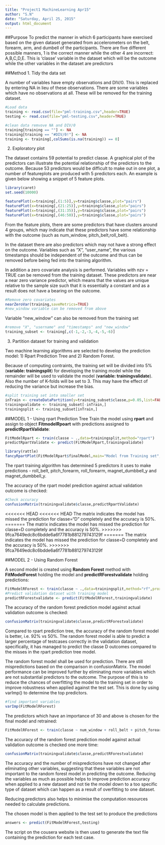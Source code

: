 ```yaml
---
title: "Project1 MachineLearning Apr15"
author: "S.N"
date: "Saturday, April 25, 2015"
output: html_document
---
```


##Purpose
To predict the manner in which 6 participants have exercised based on the given dataset generated from accelerometers on the belt, forearm, arm, and dumbell of the participants. There are five different possible manners, 1 is the correct manner while the other 4 are incorrect: A,B,C,D,E. This is 'classe' variable in the dataset which will be the outcome while the other variables in the dataset are predictors

##Method
1. Tidy the data set

A number of variables have empty observations and DIV/0. This is replaced by entering NA in lieu of these observations. There are some variables which have no observations at all. These will be removed for the training dataset.

```r
#Load data
training <- read.csv(file="pml-training.csv",header=TRUE)
testing <- read.csv(file="pml-testing.csv",header=TRUE)

#clean data remvove NA and DIV/0
training[training == ""] <- NA
training[training == "#DIV/0!"] <- NA
training <- training[,colSums(is.na(training)) == 0]
```

2. Exploratory plot

The dataset contains 59 potential to predict classe. A graphical plot of the predictors can illustrate the potential relationship of the predictors to the outcome. Because 53 predictors would be difficult to make out in one plot, a number of featureplots are produced with 5 predictors each. An example is given below showing a snippet of 5 feature plots.

```r
library(caret)
set.seed(10000)

featurePlot(x=training[,(1:5)],y=training$classe,plot="pairs")
featurePlot(x=training[,(21:25)],y=training$classe,plot="pairs")
featurePlot(x=training[,(31:35)],y=training$classe,plot="pairs")
featurePlot(x=training[,(46:50)],y=training$classe,plot="pairs")

```

From the feature plots, there are some predictors that have clusters around 4 groups, which may indicate that these predictors have some relationship with the outcome (such as num_window, pitch_belt,roll_belt).

In the dataset there are also predictors which may not have a strong effect on the outcome. Variables such as "X", "user_name", the various timestamps should be independent of the outcome and thus can be removed before being fed into the training algorithm.

In addition a zero covariate analysis is performed. Variables with nzv = TRUE can be removed from the training dataset. These predictors are near a near zero variance predictor, which means that the values are unique relative to the sample size such that it is essentially a constant and as a result does not have a bearing on the outcome.

```r
#Remove zero covariates
nearZeroVar(training,saveMetrics=TRUE)
#new_window variable can be removed from above
```

Variable "new_window" can also be removed from the training set

```r
#remove "X", "username" and "timestamps" and "new_window"
training_subset <- training[,c(-1,-2,-3,-4,-5,-6)]
```

3. Partition dataset for training and validation

Two machine learning algorithms are selected to develop the prediction model: 1) Rpart Prediction Tree and 2) Random Forest.

Because of computing contraints, the training set will be divided into 5% (**variable: trainingsplit**) for developing the training model while the remainder will be used to validate the model (**variable: trainingvalidate**). Also the number of K-folds will be set to 3. This may have the effect of reducing the variance but increase the bias.

```r
#split training set into smaller set 
inTrain <- createDataPartition(y=training_subset$classe,p=0.05,list=FALSE)
trainingvalidate <- training_subset[-inTrain,]
trainingsplit <- training_subset[inTrain,]
```

##MODEL 1 - Using rpart Prediction Tree
Train the model using **rpart** and assign to object **FitmodelRpoart** with predictions assigned to **predictRpartValidate**:

```r
FitModelRpart <- train(classe ~ .,data=trainingsplit,method="rpart")
predictRpartValidate <- predict(FitModelRpart,trainingvalidate)

library(rattle)
fancyRpartPlot(FitModelRpart$finalModel,main="Model from Training set",sub="Decision Tree")

```

The rpart training algorithm has determined 5 predictors it uses to make predictions - roll_belt, pitch_forearm, roll_forearm, magnet_dumbbell_y and magnet_dumbbell_y.

The accuracy of the rpart model prediction against actual validation outcome is checked:
```r
#Check accuracy
confusionMatrix(trainingvalidate$classe,predictRpartValidate)
```

<<<<<<< HEAD
<<<<<<< HEAD
The matrix indicates the model has missed the prediction for classe="D" completely and the accuracy is 50%.
=======
The matrix indicates the model has missed the prediction for classe=D completely and the accuracy is 50%.
>>>>>>> 9fca7649edc8c6bdde6a6f7781b881279743129f
=======
The matrix indicates the model has missed the prediction for classe=D completely and the accuracy is 50%.
>>>>>>> 9fca7649edc8c6bdde6a6f7781b881279743129f

##MODEL 2 - Using Random Forest

A second model is created using **Random Forest** method with **FitModelForest** holding the model and **predictRForestvalidate** holding predictions:
```r
FitModelRForest <- train(classe ~ .,data=trainingsplit,method="rf",prox=TRUE,trControl=trainControl(preProcOptions=list(k=3)))
#Predict validation dataset with training model
predictRForestvalidate <- predict(FitModelRForest,trainingvalidate)
```

The accuracy of the random forest prediction model against actual validation outcome is checked:
```r
confusionMatrix(trainingvalidate$classe,predictRForestvalidate)
```

Compared to rpart prediction tree, the accuracy of the random forest model is better, i.e. 92% vs 50%. The random forest model is able to predict a larger percentage of testcases correctly in the validation dataset, specifically, it has managed to predict the classe D outcomes compared to the misses in the rpart prediction tree model.

The random forest model shall be used for prediction. There are still mispredictions based on the comparison in confusionMatrix. The model performance can be improved further by eliminating more variables which are not substantial predictors to the outcome. The purpose of this is to reduce the chances of overfitting the model to the training set in order to improve robustness when applied against the test set. This is done by using varImp() to determine the top predictors.

```r
#find important variables
varImp(FitModelRForest)
```

The predictors which have an importance of 30 and above is chosen for the final model and retrained:
```r
FitModelRForest <- train(classe ~ num_window + roll_belt + pitch_forearm + magnet_dumbbell_z + magnet_dumbbell_y + yaw_belt + pitch_belt,data=trainingsplit,method="rf",prox=TRUE,trControl=trainControl(preProcOptions=list(k=3)))
```

The accuracy of the random forest prediction model against actual validation outcome is checked one more time:
```r
confusionMatrix(trainingvalidate$classe,predictRForestvalidate)
```

The accuracy and the number of mispredictions have not changed after eliminating other variables, suggesting that these variables are not important to the random forest model in predicting the outcome. Reducing the variables as much as possible helps to improve prediction accuracy when applied to a new dataset and not tie the model down to a too specific type of dataset which can happen as a result of overfitting to one dataset.

Reducing predictors also helps to minimise the computation resources needed to calculate predictions.

The chosen model is then applied to the test set to produce the predictions
```r
answers <- predict(FitModelRForest,testing)
```

The script on the cousera website is then used to generate the text file containing the prediction for each test case.
